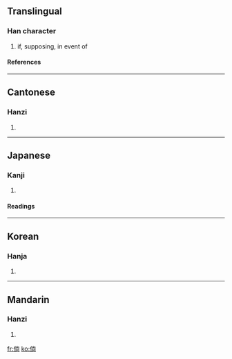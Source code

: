==Translingual==
===Han character===
{{Han char|rad=人|as=08|sn=10|four=2922<sub>7</sub>|canj=人火月口 (OFBR)}}
# if, supposing, in event of
====References====
{{Han ref|kx=0108.030|dkj=00774|dj=0229.140|hdz=10177.010|uh=5018|ud=20504|bh=ADD5|bd=44501}}
----
==Cantonese==
===Hanzi===
{{yue-hanzi|jyut=|y=seung4, tong2}}
# {{defn|Cantonese}}
----
==Japanese==
===Kanji===
{{ja-kanji|grade=|rs=人08}}
# {{defn|Japanese}}
====Readings====
{{ja-readings|on=[[しょう]] (shō), [[とう]] (tō)|kun=[[もし]] (moshi), [[たちもとほる]] (tachimotohoru)}}
----
==Korean==
===Hanja===
{{ko-hanja|hangeul=당|rv=dang|mr=tang}}
# {{defn|Korean}}
----
==Mandarin==
===Hanzi===
{{cmn-hanzi|pin=[[tǎng]] (tang3)|wg=t'ang<sup>3</sup>}}
# {{defn|Mandarin}}

[[fr:倘]]
[[ko:倘]]